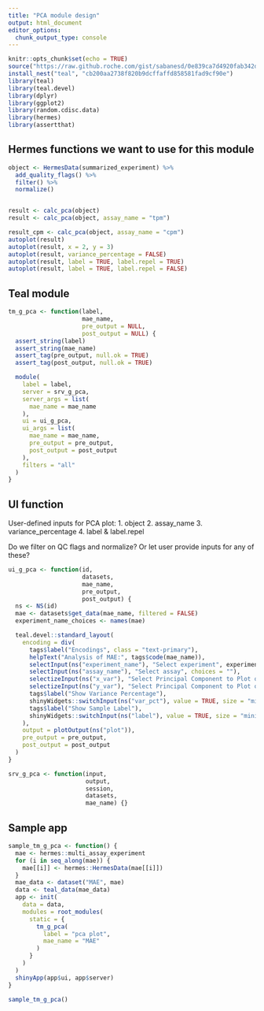 ```yaml
---
title: "PCA module design" 
output: html_document
editor_options: 
  chunk_output_type: console
---
```


```r
knitr::opts_chunk$set(echo = TRUE)
source("https://raw.github.roche.com/gist/sabanesd/0e839ca7d4920fab342d8ed4b9d668fc/raw/eeaf752448e1b07641cc0c2a3af2172af7b99c94/install_nest.R")
install_nest("teal", "cb200aa2738f820b9dcffaffd858581fad9cf90e")
library(teal)
library(teal.devel)
library(dplyr)
library(ggplot2)
library(random.cdisc.data)
library(hermes)
library(assertthat)
```

## Hermes functions we want to use for this module

```r
object <- HermesData(summarized_experiment) %>%
  add_quality_flags() %>% 
  filter() %>% 
  normalize()


result <- calc_pca(object)
result <- calc_pca(object, assay_name = "tpm")

result_cpm <- calc_pca(object, assay_name = "cpm")
autoplot(result)
autoplot(result, x = 2, y = 3)
autoplot(result, variance_percentage = FALSE)
autoplot(result, label = TRUE, label.repel = TRUE)
autoplot(result, label = TRUE, label.repel = FALSE)
```

## Teal module

``` r
tm_g_pca <- function(label,
                     mae_name,
                     pre_output = NULL,
                     post_output = NULL) {
  assert_string(label)
  assert_string(mae_name)
  assert_tag(pre_output, null.ok = TRUE)
  assert_tag(post_output, null.ok = TRUE)

  module(
    label = label,
    server = srv_g_pca,
    server_args = list(
      mae_name = mae_name
    ),
    ui = ui_g_pca,
    ui_args = list(
      mae_name = mae_name,
      pre_output = pre_output,
      post_output = post_output
    ),
    filters = "all"
  )
}
```

## UI function
User-defined inputs for PCA plot:
1. object
2. assay_name
3. variance_percentage
4. label & label.repel

Do we filter on QC flags and normalize? Or let user provide inputs for any of these?

``` r
ui_g_pca <- function(id,
                     datasets,
                     mae_name,
                     pre_output,
                     post_output) {
  ns <- NS(id)
  mae <- datasets$get_data(mae_name, filtered = FALSE)
  experiment_name_choices <- names(mae)

  teal.devel::standard_layout(
    encoding = div(
      tags$label("Encodings", class = "text-primary"),
      helpText("Analysis of MAE:", tags$code(mae_name)),
      selectInput(ns("experiment_name"), "Select experiment", experiment_name_choices),
      selectInput(ns("assay_name"), "Select assay", choices = ""),
      selectizeInput(ns("x_var"), "Select Principal Component to Plot on X-axis", choices = ""),
      selectizeInput(ns("y_var"), "Select Principal Component to Plot on Y-axis", choices = ""),
      tags$label("Show Variance Percentage"),
      shinyWidgets::switchInput(ns("var_pct"), value = TRUE, size = "mini"),
      tags$label("Show Sample Label"),
      shinyWidgets::switchInput(ns("label"), value = TRUE, size = "mini"),
    ),
    output = plotOutput(ns("plot")),
    pre_output = pre_output,
    post_output = post_output
  )
}
```


``` r
srv_g_pca <- function(input,
                      output,
                      session,
                      datasets,
                      mae_name) {}

```


## Sample app

``` r
sample_tm_g_pca <- function() {
  mae <- hermes::multi_assay_experiment
  for (i in seq_along(mae)) {
    mae[[i]] <- hermes::HermesData(mae[[i]])
  }
  mae_data <- dataset("MAE", mae)
  data <- teal_data(mae_data)
  app <- init(
    data = data,
    modules = root_modules(
      static = {
        tm_g_pca(
          label = "pca plot",
          mae_name = "MAE"
        )
      }
    )
  )
  shinyApp(app$ui, app$server)
}

```

``` r
sample_tm_g_pca()
```

